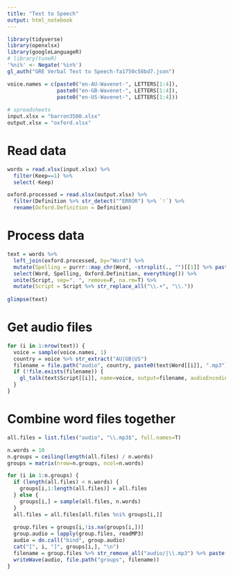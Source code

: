 ---
title: "Text to Speech"
output: html_notebook
---

```{r setup}
library(tidyverse)
library(openxlsx)
library(googleLanguageR)
# library(tuneR)
'%ni%' <- Negate('%in%')
gl_auth("GRE Verbal Text to Speech-fa1750c58bd7.json")

voice.names = c(paste0("en-AU-Wavenet-", LETTERS[1:4]),
                paste0("en-GB-Wavenet-", LETTERS[1:4]),
                paste0("en-US-Wavenet-", LETTERS[1:4]))
                
# spreadsheets
input.xlsx = "barron3500.xlsx"
output.xlsx = "oxford.xlsx"
```

# Read data

```{r}
words = read.xlsx(input.xlsx) %>%
  filter(Keep==1) %>%
  select(-Keep)

oxford.processed = read.xlsx(output.xlsx) %>%
  filter(Definition %>% str_detect("^ERROR") %>% `!`) %>%
  rename(Oxford.Definition = Definition)
```

# Process data

```{r}
text = words %>%
  left_join(oxford.processed, by="Word") %>%
  mutate(Spelling = purrr::map_chr(Word, ~strsplit(., "")[[1]] %>% paste(collapse="-"))) %>%
  select(Word, Spelling, Oxford.Definition, everything()) %>%
  unite(Script, sep=". ", remove=F, na.rm=T) %>%
  mutate(Script = Script %>% str_replace_all("\\.+", "\\."))
  
glimpse(text)
```

# Get audio files

```{r}
for (i in 1:nrow(text)) {
  voice = sample(voice.names, 1)
  country = voice %>% str_extract("AU|GB|US")
  filename = file.path("audio", country, paste0(text$Word[[i]], ".mp3"))
  if (!file.exists(filename)) {
    gl_talk(text$Script[[i]], name=voice, output=filename, audioEncoding = "MP3")
  }
}
```

# Combine word files together

```{r, eval=F}
all.files = list.files("audio", "\\.mp3$", full.names=T)

n.words = 10
n.groups = ceiling(length(all.files) / n.words)
groups = matrix(nrow=n.groups, ncol=n.words)

for (i in 1:n.groups) {
  if (length(all.files) < n.words) {
    groups[i,1:length(all.files)] = all.files
  } else {
    groups[i,] = sample(all.files, n.words)
  }
  all.files = all.files[all.files %ni% groups[i,]]
  
  group.files = groups[i,!is.na(groups[i,])]
  group.audio = lapply(group.files, readMP3)
  audio = do.call("bind", group.audio)
  cat("[", i, "]", groups[i,], "\n")
  filename = group.files %>% str_remove_all("audio/|\\.mp3") %>% paste(collapse="_") %>% paste0(".wav")
  writeWave(audio, file.path("groups", filename))
}
```